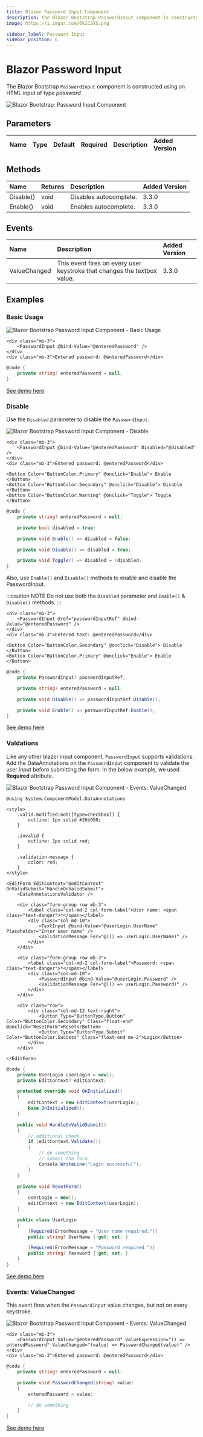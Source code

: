 ```yaml
---
title: Blazor Password Input Component
description: The Blazor Bootstrap PasswordInput component is constructed using an HTML input of type 'password'.
image: https://i.imgur.com/0k1C2XS.png

sidebar_label: Password Input
sidebar_position: 6
---
```



# Blazor Password Input

The Blazor Bootstrap `PasswordInput` component is constructed using an HTML input of type *password*.

<CarbonAd />

<img src="https://i.imgur.com/0k1C2XS.png" alt="Blazor Bootstrap: Password Input Component" />

## Parameters
| Name | Type | Default | Required | Description | Added Version |
|:--|:--|:--|:--|:--|:--|

## Methods

| Name | Returns | Description | Added Version |
|:--|:--|:--|:--|
| Disable() | void | Disables autocomplete. | 3.3.0 |
| Enable() | void | Enables autocomplete. | 3.3.0 |

## Events

| Name | Description | Added Version |
|:--|:--|:--|
| ValueChanged | This event fires on every user keystroke that changes the textbox value. | 3.3.0 |

## Examples

### Basic Usage

<img src="https://i.imgur.com/0k1C2XS.png" alt="Blazor Bootstrap Password Input Component - Basic Usage" />

```cshtml {} showLineNumbers
<div class="mb-3">
    <PasswordInput @bind-Value="@enteredPassword" />
</div>
<div class="mb-3">Entered password: @enteredPassword</div>
```

```cs {} showLineNumbers
@code {
    private string? enteredPassword = null;
}
```

[See demo here](https://demos.blazorbootstrap.com/form/password-input#basic-usage)

### Disable

Use the `Disabled` parameter to disable the `PasswordInput`.

<img src="https://i.imgur.com/kx7YYCD.png" alt="Blazor Bootstrap Password Input Component - Disable" />

```cshtml {} showLineNumbers
<div class="mb-3">
    <PasswordInput @bind-Value="@enteredPassword" Disabled="@disabled" />
</div>
<div class="mb-3">Entered password: @enteredPassword</div>

<Button Color="ButtonColor.Primary" @onclick="Enable"> Enable </Button>
<Button Color="ButtonColor.Secondary" @onclick="Disable"> Disable </Button>
<Button Color="ButtonColor.Warning" @onclick="Toggle"> Toggle </Button>
```

```cs {} showLineNumbers
@code {
    private string? enteredPassword = null;

    private bool disabled = true;

    private void Enable() => disabled = false;

    private void Disable() => disabled = true;

    private void Toggle() => disabled = !disabled;
}
```

Also, use `Enable()` and `Disable()` methods to enable and disable the PasswordInput.

:::caution NOTE
Do not use both the `Disabled` parameter and `Enable()` & `Disable()` methods.
:::

```cshtml {} showLineNumbers
<div class="mb-3">
    <PasswordInput @ref="passwordInputRef" @bind-Value="@enteredPassword" />
</div>
<div class="mb-3">Entered text: @enteredPassword</div>

<Button Color="ButtonColor.Secondary" @onclick="Disable"> Disable </Button>
<Button Color="ButtonColor.Primary" @onclick="Enable"> Enable </Button>
```

```cs {} showLineNumbers
@code {
    private PasswordInput? passwordInputRef;

    private string? enteredPassword = null;

    private void Disable() => passwordInputRef.Disable();

    private void Enable() => passwordInputRef.Enable();
}
```

[See demo here](https://demos.blazorbootstrap.com/form/password-input#disable)

### Valdations

Like any other blazor input component, `PasswordInput` supports validations. 
Add the DataAnnotations on the `PasswordInput` component to validate the user input before submitting the form. 
In the below example, we used **Required** attribute.

<img src="https://i.imgur.com/8QB9rxh.png" alt="Blazor Bootstrap Password Input Component - Events: ValueChanged" />

```cshtml {} showLineNumbers
@using System.ComponentModel.DataAnnotations

<style>
    .valid.modified:not([type=checkbox]) {
        outline: 1px solid #26b050;
    }

    .invalid {
        outline: 1px solid red;
    }

    .validation-message {
        color: red;
    }
</style>

<EditForm EditContext="@editContext" OnValidSubmit="HandleOnValidSubmit">
    <DataAnnotationsValidator />

    <div class="form-group row mb-3">
        <label class="col-md-2 col-form-label">User name: <span class="text-danger">*</span></label>
        <div class="col-md-10">
            <TextInput @bind-Value="@userLogin.UserName" Placeholder="Enter user name" />
            <ValidationMessage For="@(() => userLogin.UserName)" />
        </div>
    </div>

    <div class="form-group row mb-3">
        <label class="col-md-2 col-form-label">Password: <span class="text-danger">*</span></label>
        <div class="col-md-10">
            <PasswordInput @bind-Value="@userLogin.Password" />
            <ValidationMessage For="@(() => userLogin.Password)" />
        </div>
    </div>

    <div class="row">
        <div class="col-md-12 text-right">
            <Button Type="ButtonType.Button" Color="ButtonColor.Secondary" Class="float-end" @onclick="ResetForm">Reset</Button>
            <Button Type="ButtonType.Submit" Color="ButtonColor.Success" Class="float-end me-2">Login</Button>
        </div>
    </div>

</EditForm>
```

```cs {} showLineNumbers
@code {
    private UserLogin userLogin = new();
    private EditContext? editContext;

    protected override void OnInitialized()
    {
        editContext = new EditContext(userLogin);
        base.OnInitialized();
    }

    public void HandleOnValidSubmit()
    {
        // additional check
        if (editContext.Validate())
        {
            // do something
            // submit the form
            Console.WriteLine("Login successful");
        }
    }

    private void ResetForm()
    {
        userLogin = new();
        editContext = new EditContext(userLogin);
    }

    public class UserLogin
    {
        [Required(ErrorMessage = "User name required.")]
        public string? UserName { get; set; }

        [Required(ErrorMessage = "Password required.")]
        public string? Password { get; set; }
    }
}
```

[See demo here](https://demos.blazorbootstrap.com/form/password-input#validations)

### Events: ValueChanged

This event fires when the `PasswordInput` value changes, but not on every keystroke.

<img src="https://i.imgur.com/0k1C2XS.png" alt="Blazor Bootstrap Password Input Component - Events: ValueChanged" />

```cshtml {} showLineNumbers
<div class="mb-3">
    <PasswordInput Value="@enteredPassword" ValueExpression="() => enteredPassword" ValueChanged="(value) => PasswordChanged(value)" />
</div>
<div class="mb-3">Entered password: @enteredPassword</div>
```

```cs {} showLineNumbers
@code {
    private string? enteredPassword = null;

    private void PasswordChanged(string? value)
    {
        enteredPassword = value;

        // do something
    }
}
```

[See demo here](https://demos.blazorbootstrap.com/form/password-input#events-value-changed)
